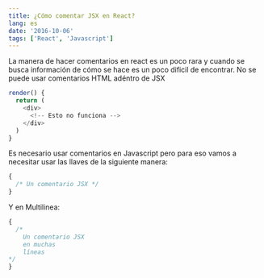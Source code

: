 ```yaml
---
title: ¿Cómo comentar JSX en React?
lang: es
date: '2016-10-06'
tags: ['React', 'Javascript']
---
```


La manera de hacer comentarios en react es un poco rara y cuando se busca información de cómo se hace es un poco dificil de encontrar.
No se puede usar comentarios HTML adéntro de JSX

```javascript
render() {
  return (
    <div>
      <!-- Esto no funciona -->
    </div>
  )
}
```

Es necesario usar comentarios en Javascript pero para eso vamos a necesitar usar las llaves de la siguiente manera:

```javascript
{
  /* Un comentario JSX */
}
```

Y en Multilinea:

```javascript
{
  /* 
    Un comentario JSX
    en muchas
    líneas
*/
}
```
